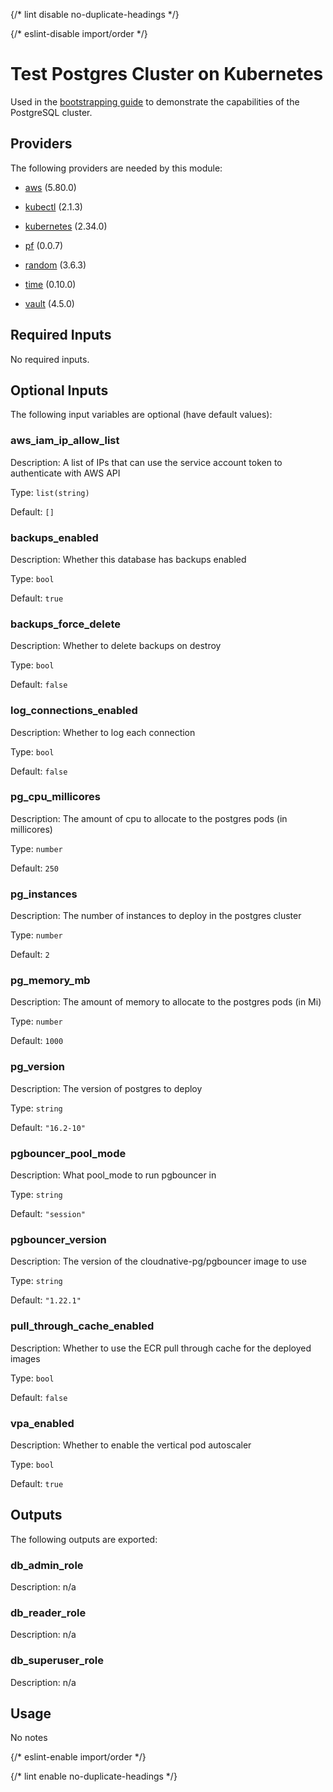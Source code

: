 
{/* lint disable no-duplicate-headings */}

{/* eslint-disable import/order */}
<ModuleHeader name="test_kube_pg_cluster" sourceHref="https://github.com/Panfactum/stack/tree/__PANFACTUM_VERSION_STABLE_25_04__/packages/infrastructure/test_kube_pg_cluster" status="stable" type="direct"/>

# Test Postgres Cluster on Kubernetes

Used in the [bootstrapping guide](/docs/stable-25-04/guides/bootstrapping/databases) to demonstrate the capabilities of the PostgreSQL cluster.

## Providers

The following providers are needed by this module:

- [aws](https://registry.terraform.io/providers/hashicorp/aws/5.80.0/docs) (5.80.0)

- [kubectl](https://registry.terraform.io/providers/alekc/kubectl/2.1.3/docs) (2.1.3)

- [kubernetes](https://registry.terraform.io/providers/hashicorp/kubernetes/2.34.0/docs) (2.34.0)

- [pf](https://registry.terraform.io/providers/panfactum/pf/0.0.7/docs) (0.0.7)

- [random](https://registry.terraform.io/providers/hashicorp/random/3.6.3/docs) (3.6.3)

- [time](https://registry.terraform.io/providers/hashicorp/time/0.10.0/docs) (0.10.0)

- [vault](https://registry.terraform.io/providers/hashicorp/vault/4.5.0/docs) (4.5.0)

## Required Inputs

No required inputs.

## Optional Inputs

The following input variables are optional (have default values):

### aws\_iam\_ip\_allow\_list

Description: A list of IPs that can use the service account token to authenticate with AWS API

Type: `list(string)`

Default: `[]`

### backups\_enabled

Description: Whether this database has backups enabled

Type: `bool`

Default: `true`

### backups\_force\_delete

Description: Whether to delete backups on destroy

Type: `bool`

Default: `false`

### log\_connections\_enabled

Description: Whether to log each connection

Type: `bool`

Default: `false`

### pg\_cpu\_millicores

Description: The amount of cpu to allocate to the postgres pods (in millicores)

Type: `number`

Default: `250`

### pg\_instances

Description: The number of instances to deploy in the postgres cluster

Type: `number`

Default: `2`

### pg\_memory\_mb

Description: The amount of memory to allocate to the postgres pods (in Mi)

Type: `number`

Default: `1000`

### pg\_version

Description: The version of postgres to deploy

Type: `string`

Default: `"16.2-10"`

### pgbouncer\_pool\_mode

Description: What pool\_mode to run pgbouncer in

Type: `string`

Default: `"session"`

### pgbouncer\_version

Description: The version of the cloudnative-pg/pgbouncer image to use

Type: `string`

Default: `"1.22.1"`

### pull\_through\_cache\_enabled

Description: Whether to use the ECR pull through cache for the deployed images

Type: `bool`

Default: `false`

### vpa\_enabled

Description: Whether to enable the vertical pod autoscaler

Type: `bool`

Default: `true`

## Outputs

The following outputs are exported:

### db\_admin\_role

Description: n/a

### db\_reader\_role

Description: n/a

### db\_superuser\_role

Description: n/a

## Usage

No notes

{/* eslint-enable import/order */}

{/* lint enable no-duplicate-headings */}
